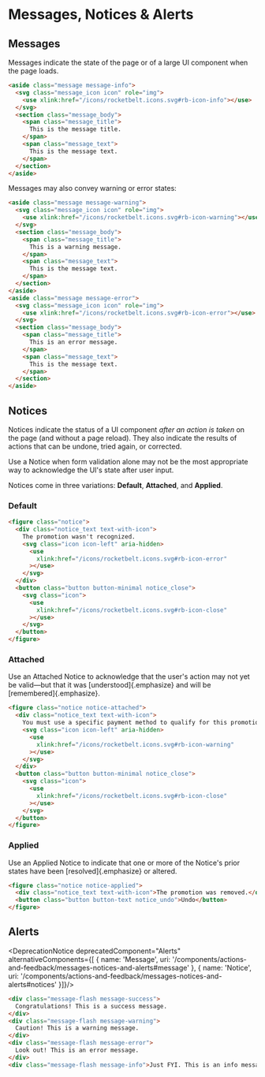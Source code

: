 
# Messages, Notices & Alerts

## Messages
Messages indicate the state of the page or of a large UI component when the
page loads.
```html
<aside class="message message-info">
  <svg class="message_icon icon" role="img">
    <use xlink:href="/icons/rocketbelt.icons.svg#rb-icon-info"></use>
  </svg>
  <section class="message_body">
    <span class="message_title">
      This is the message title.
    </span>
    <span class="message_text">
      This is the message text.
    </span>
  </section>
</aside>
```

Messages may also convey warning or error states:
```html
<aside class="message message-warning">
  <svg class="message_icon icon" role="img">
    <use xlink:href="/icons/rocketbelt.icons.svg#rb-icon-warning"></use>
  </svg>
  <section class="message_body">
    <span class="message_title">
      This is a warning message.
    </span>
    <span class="message_text">
      This is the message text.
    </span>
  </section>
</aside>
<aside class="message message-error">
  <svg class="message_icon icon" role="img">
    <use xlink:href="/icons/rocketbelt.icons.svg#rb-icon-error"></use>
  </svg>
  <section class="message_body">
    <span class="message_title">
      This is an error message.
    </span>
    <span class="message_text">
      This is the message text.
    </span>
  </section>
</aside>
```

## Notices
Notices indicate the status of a UI component *after an action is taken* on
the page (and without a page reload). They also indicate the results of actions
that can be undone, tried again, or corrected.

Use a Notice when form validation alone may not be the most appropriate way to
acknowledge the UI's state after user input.

Notices come in three variations:
**Default**, **Attached**, and **Applied**.

### Default
```html
<figure class="notice">
  <div class="notice_text text-with-icon">
    The promotion wasn't recognized.
    <svg class="icon icon-left" aria-hidden>
      <use
        xlink:href="/icons/rocketbelt.icons.svg#rb-icon-error"
      ></use>
    </svg>
  </div>
  <button class="button button-minimal notice_close">
    <svg class="icon">
      <use
        xlink:href="/icons/rocketbelt.icons.svg#rb-icon-close"
      ></use>
    </svg>
  </button>
</figure>
```
### Attached
Use an Attached Notice to acknowledge that the user's action may not yet be
valid—but that it was [understood]{.emphasize} and will be [remembered]{.emphasize}.
```html
<figure class="notice notice-attached">
  <div class="notice_text text-with-icon">
    You must use a specific payment method to qualify for this promotion.
    <svg class="icon icon-left" aria-hidden>
      <use
        xlink:href="/icons/rocketbelt.icons.svg#rb-icon-warning"
      ></use>
    </svg>
  </div>
  <button class="button button-minimal notice_close">
    <svg class="icon">
      <use
        xlink:href="/icons/rocketbelt.icons.svg#rb-icon-close"
      ></use>
    </svg>
  </button>
</figure>
```

### Applied
Use an Applied Notice to indicate that one or more of the Notice's prior states
have been [resolved]{.emphasize} or altered.
```html
<figure class="notice notice-applied">
  <div class="notice_text text-with-icon">The promotion was removed.</div>
  <button class="button button-text notice_undo">Undo</button>
</figure>
```

## Alerts
<DeprecationNotice deprecatedComponent="Alerts" alternativeComponents={[
  { name: 'Message', uri: '/components/actions-and-feedback/messages-notices-and-alerts#message' },
  { name: 'Notice', uri: '/components/actions-and-feedback/messages-notices-and-alerts#notices' }]}/>

```html
<div class="message-flash message-success">
  Congratulations! This is a success message.
</div>
<div class="message-flash message-warning">
  Caution! This is a warning message.
</div>
<div class="message-flash message-error">
  Look out! This is an error message.
</div>
<div class="message-flash message-info">Just FYI. This is an info message.</div>
```
